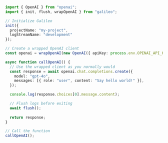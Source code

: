 ```typescript TypeScript
import { OpenAI } from "openai";
import { init, flush, wrapOpenAI } from "galileo";

// Initialize Galileo
init({
  projectName: "my-project",
  logStreamName: "development"
});

// Create a wrapped OpenAI client
const openai = wrapOpenAI(new OpenAI({ apiKey: process.env.OPENAI_API_KEY }));

async function callOpenAI() {
  // Use the wrapped client as you normally would
  const response = await openai.chat.completions.create({
    model: "gpt-4o",
    messages: [{ role: "user", content: "Say hello world!" }],
  });

  console.log(response.choices[0].message.content);

  // Flush logs before exiting
  await flush();
  
  return response;
}

// Call the function
callOpenAI(); 
```
